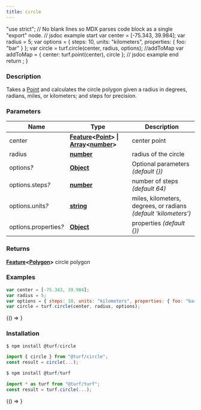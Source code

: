 ```yaml
---
title: circle
---
```



  "use strict";
  // No blank lines so MDX parses code block as a single "export" node.
  // jsdoc example start
  var center = [-75.343, 39.984];
  var radius = 5;
  var options = { steps: 10, units: "kilometers", properties: { foo: "bar" } };
  var circle = turf.circle(center, radius, options);
  //addToMap
  var addToMap = { center: turf.point(center), circle };
  // jsdoc example end
  return <ExampleMap addToMap={addToMap} />;
}

### Description

Takes a [Point](https://tools.ietf.org/html/rfc7946#section-3.1.2) and calculates the circle polygon given a radius in degrees, radians, miles, or kilometers; and steps for precision.

### Parameters

| Name                       | Type                                                                                                                                                                                                                                                                                                                                 | Description                                                     |
| -------------------------- | ------------------------------------------------------------------------------------------------------------------------------------------------------------------------------------------------------------------------------------------------------------------------------------------------------------------------------------ | --------------------------------------------------------------- |
| center                     | **[Feature](https://tools.ietf.org/html/rfc7946#section-3.2)&lt;[Point](https://tools.ietf.org/html/rfc7946#section-3.1.2)&gt; &#124; [Array](https://developer.mozilla.org/docs/Web/JavaScript/Reference/Global_Objects/Array)&lt;[number](https://developer.mozilla.org/docs/Web/JavaScript/Reference/Global_Objects/Number)&gt;** | center point                                                    |
| radius                     | **[number](https://developer.mozilla.org/docs/Web/JavaScript/Reference/Global_Objects/Number)**                                                                                                                                                                                                                                      | radius of the circle                                            |
| options<i>?</i>            | **[Object](https://developer.mozilla.org/docs/Web/JavaScript/Reference/Global_Objects/Object)**                                                                                                                                                                                                                                      | Optional parameters _(default &#123;&#125;)_                    |
| options.steps<i>?</i>      | **[number](https://developer.mozilla.org/docs/Web/JavaScript/Reference/Global_Objects/Number)**                                                                                                                                                                                                                                      | number of steps _(default 64)_                                  |
| options.units<i>?</i>      | **[string](https://developer.mozilla.org/docs/Web/JavaScript/Reference/Global_Objects/String)**                                                                                                                                                                                                                                      | miles, kilometers, degrees, or radians _(default 'kilometers')_ |
| options.properties<i>?</i> | **[Object](https://developer.mozilla.org/docs/Web/JavaScript/Reference/Global_Objects/Object)**                                                                                                                                                                                                                                      | properties _(default &#123;&#125;)_                             |

### Returns

**[Feature](https://tools.ietf.org/html/rfc7946#section-3.2)&lt;[Polygon](https://tools.ietf.org/html/rfc7946#section-3.1.6)&gt;** circle polygon

### Examples

```javascript
var center = [-75.343, 39.984];
var radius = 5;
var options = { steps: 10, units: "kilometers", properties: { foo: "bar" } };
var circle = turf.circle(center, radius, options);
```

<BrowserOnly>{() => <Map0 />}</BrowserOnly>

### Installation

```javascript
$ npm install @turf/circle

import { circle } from "@turf/circle";
const result = circle(...);
```

```javascript
$ npm install @turf/turf

import * as turf from "@turf/turf";
const result = turf.circle(...);
```

<!-- Expose turf as global var for experimenting in the browser console -->

<BrowserOnly>{() => <WindowTurfGlobal turf={turf} />}</BrowserOnly>

